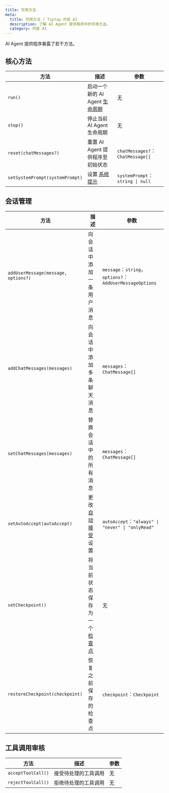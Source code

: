 ```yaml
---
title: 可用方法
meta:
  title: 可用方法 | Tiptap 内容 AI
  description: 了解 AI Agent 提供程序中的可用方法。
  category: 内容 AI
---
```


AI Agent 提供程序暴露了若干方法。

## 核心方法

| 方法                              | 描述                                                                                  | 参数                                 |
| -------------------------------- | ------------------------------------------------------------------------------------- | ------------------------------------ |
| `run()`                          | 启动一个新的 AI Agent [生命周期](/content-ai/capabilities/agent/features/lifecycle)      | 无                                  |
| `stop()`                         | 停止当前 AI Agent 生命周期                                                             | 无                                  |
| `reset(chatMessages?)`           | 重置 AI Agent 提供程序至初始状态                                                        | `chatMessages?`：`ChatMessage[]`    |
| `setSystemPrompt(systemPrompt)` | 设置 [系统提示](/content-ai/capabilities/agent/configure/system-prompt)                 | `systemPrompt`：`string \| null`    |

## 会话管理

| 方法                                    | 描述                                                                                               | 参数                                                      |
| --------------------------------------- | -------------------------------------------------------------------------------------------------- | --------------------------------------------------------- |
| `addUserMessage(message, options?)`    | 向会话中添加一条用户消息                                                                            | `message`：`string`，`options?`：`AddUserMessageOptions`  |
| `addChatMessages(messages)`             | 向会话中添加多条聊天消息                                                                            | `messages`：`ChatMessage[]`                                |
| `setChatMessages(messages)`             | 替换会话中的所有消息                                                                               | `messages`：`ChatMessage[]`                                |
| `setAutoAccept(autoAccept)`             | 更改 [自动接受](/content-ai/capabilities/agent/features/review#auto-accept-configuration) 设置     | `autoAccept`：`"always" \| "never" \| "onlyRead"`         |
| `setCheckpoint()`                       | 将当前状态保存为一个[检查点](/content-ai/capabilities/agent/features/checkpoints)                  | 无                                                        |
| `restoreCheckpoint(checkpoint)`         | 恢复之前保存的检查点                                                                              | `checkpoint`：`Checkpoint`                                 |

## 工具调用审核

| 方法                 | 描述                           | 参数 |
| -------------------- | ------------------------------ | ---- |
| `acceptToolCall()`   | 接受待处理的工具调用             | 无   |
| `rejectToolCall()`   | 拒绝待处理的工具调用             | 无   |